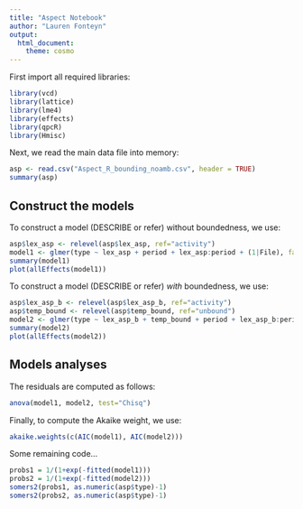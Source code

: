 ```yaml
---
title: "Aspect Notebook"
author: "Lauren Fonteyn"
output:
  html_document:
    theme: cosmo
---
```


First import all required libraries:

```r
library(vcd)
library(lattice)
library(lme4)
library(effects)
library(qpcR)
library(Hmisc)
```

Next, we read the main data file into memory:

```r
asp <- read.csv("Aspect_R_bounding_noamb.csv", header = TRUE)
summary(asp)
```

## Construct the models
To construct a model (DESCRIBE or refer) without boundedness, we use:

```r
asp$lex_asp <- relevel(asp$lex_asp, ref="activity")
model1 <- glmer(type ~ lex_asp + period + lex_asp:period + (1|File), family=binomial, data = asp, control=glmerControl(optimizer="bobyqa"))
summary(model1)
plot(allEffects(model1))
```

To construct a model (DESCRIBE or refer) *with* boundedness, we use:

```r
asp$lex_asp_b <- relevel(asp$lex_asp_b, ref="activity")
asp$temp_bound <- relevel(asp$temp_bound, ref="unbound")
model2 <- glmer(type ~ lex_asp_b + temp_bound + period + lex_asp_b:period + temp_bound:period + (1|File), family=binomial, data = asp, control=glmerControl(optimizer="bobyqa"))
summary(model2)
plot(allEffects(model2))
```

## Models analyses
The residuals are computed as follows:

```r
anova(model1, model2, test="Chisq")
```

Finally, to compute the Akaike weight, we use:

```r
akaike.weights(c(AIC(model1), AIC(model2)))
```

Some remaining code...

```r
probs1 = 1/(1+exp(-fitted(model1)))
probs2 = 1/(1+exp(-fitted(model2)))
somers2(probs1, as.numeric(asp$type)-1)
somers2(probs2, as.numeric(asp$type)-1)
```
